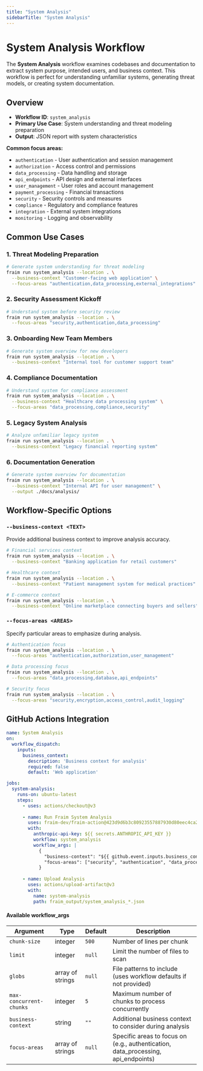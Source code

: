```yaml
---
title: "System Analysis"
sidebarTitle: "System Analysis"
---
```


# System Analysis Workflow

The **System Analysis** workflow examines codebases and documentation to extract system purpose, intended users, and business context. This workflow is perfect for understanding unfamiliar systems, generating threat models, or creating system documentation.

## Overview

- **Workflow ID**: `system_analysis`
- **Primary Use Case**: System understanding and threat modeling preparation
- **Output**: JSON report with system characteristics

**Common focus areas:**
- `authentication` - User authentication and session management
- `authorization` - Access control and permissions
- `data_processing` - Data handling and storage
- `api_endpoints` - API design and external interfaces
- `user_management` - User roles and account management
- `payment_processing` - Financial transactions
- `security` - Security controls and measures
- `compliance` - Regulatory and compliance features
- `integration` - External system integrations
- `monitoring` - Logging and observability

## Common Use Cases

### 1. Threat Modeling Preparation
```bash
# Generate system understanding for threat modeling
fraim run system_analysis --location . \
  --business-context "Customer-facing web application" \
  --focus-areas "authentication,data_processing,external_integrations"
```

### 2. Security Assessment Kickoff
```bash
# Understand system before security review
fraim run system_analysis --location . \
  --focus-areas "security,authentication,data_processing"
```

### 3. Onboarding New Team Members
```bash
# Generate system overview for new developers
fraim run system_analysis --location . \
  --business-context "Internal tool for customer support team"
```

### 4. Compliance Documentation
```bash
# Understand system for compliance assessment
fraim run system_analysis --location . \
  --business-context "Healthcare data processing system" \
  --focus-areas "data_processing,compliance,security"
```

### 5. Legacy System Analysis
```bash
# Analyze unfamiliar legacy system
fraim run system_analysis --location . \
  --business-context "Legacy financial reporting system"
```


### 6. Documentation Generation
```bash
# Generate system overview for documentation
fraim run system_analysis --location . \
  --business-context "Internal API for user management" \
  --output ./docs/analysis/
```

## Workflow-Specific Options

### `--business-context <TEXT>`
Provide additional business context to improve analysis accuracy.

```bash
# Financial services context
fraim run system_analysis --location . \
  --business-context "Banking application for retail customers"

# Healthcare context  
fraim run system_analysis --location . \
  --business-context "Patient management system for medical practices"

# E-commerce context
fraim run system_analysis --location . \
  --business-context "Online marketplace connecting buyers and sellers"
```

### `--focus-areas <AREAS>`
Specify particular areas to emphasize during analysis.

```bash
# Authentication focus
fraim run system_analysis --location . \
  --focus-areas "authentication,authorization,user_management"

# Data processing focus
fraim run system_analysis --location . \
  --focus-areas "data_processing,database,api_endpoints"

# Security focus
fraim run system_analysis --location . \
  --focus-areas "security,encryption,access_control,audit_logging"
```

## GitHub Actions Integration

```yaml
name: System Analysis
on:
  workflow_dispatch:
    inputs:
      business_context:
        description: 'Business context for analysis'
        required: false
        default: 'Web application'

jobs:
  system-analysis:
    runs-on: ubuntu-latest
    steps:
      - uses: actions/checkout@v3
      
      - name: Run Fraim System Analysis
        uses: fraim-dev/fraim-action@423d9d6b3c80923557887930d80eec4ca22a5c24
        with:
          anthropic-api-key: ${{ secrets.ANTHROPIC_API_KEY }}
          workflow: system_analysis
          workflow_args: |
            {
              "business-context": "${{ github.event.inputs.business_context }}",
              "focus-areas": ["security", "authentication", "data_processing"]
            }
      
      - name: Upload Analysis
        uses: actions/upload-artifact@v3
        with:
          name: system-analysis
          path: fraim_output/system_analysis_*.json
```

#### Available workflow_args

| Argument | Type | Default | Description |
|----------|------|---------|-------------|
| `chunk-size` | integer | `500` | Number of lines per chunk |
| `limit` | integer | `null` | Limit the number of files to scan |
| `globs` | array of strings | `null` | File patterns to include (uses workflow defaults if not provided) |
| `max-concurrent-chunks` | integer | `5` | Maximum number of chunks to process concurrently |
| `business-context` | string | `""` | Additional business context to consider during analysis |
| `focus-areas` | array of strings | `null` | Specific areas to focus on (e.g., authentication, data_processing, api_endpoints) |
